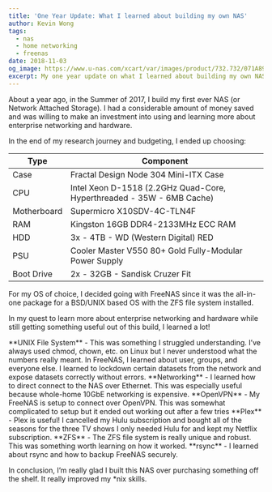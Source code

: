 ```yaml
---
title: 'One Year Update: What I learned about building my own NAS'
author: Kevin Wong
tags:
  - nas
  - home networking
  - freenas
date: 2018-11-03
og_image: https://www.u-nas.com/xcart/var/images/product/732.732/071A8935_1.jpg
excerpt: My one year update on what I learned about building my own NAS.
---
```


About a year ago, in the Summer of 2017, I build my first ever NAS (or Network Attached Storage). I had a considerable amount of money saved and was willing to make an investment into using and learning more about enterprise networking and hardware.

In the end of my research journey and budgeting, I ended up choosing:

<Table variant="simple">
<Thead>
<Tr>
<Th>Type</Th>
<Th>Component</Th>
</Tr>
</Thead>
<Tbody>
<Tr>
<Td>Case</Td>
<Td>Fractal Design Node 304 Mini-ITX Case</Td>
</Tr>
<Tr>
<Td>CPU</Td>
<Td>Intel Xeon D-1518 (2.2GHz Quad-Core, Hyperthreaded - 35W - 6MB Cache)</Td>
</Tr>
<Tr>
<Td>Motherboard</Td>
<Td>Supermicro X10SDV-4C-TLN4F</Td>
</Tr>
<Tr>
<Td>RAM</Td>
<Td>Kingston 16GB DDR4-2133MHz ECC RAM</Td>
</Tr>
<Tr>
<Td>HDD</Td>
<Td>3x - 4TB - WD (Western Digital) RED</Td>
</Tr>
<Tr>
<Td>PSU</Td>
<Td>Cooler Master V550 80+ Gold Fully-Modular Power Supply</Td>
</Tr>
<Tr>
<Td>Boot Drive</Td>
<Td>2x - 32GB - Sandisk Cruzer Fit</Td>
</Tr>
</Tbody>
</Table>

For my OS of choice, I decided going with FreeNAS since it was the all-in-one package for a BSD/UNIX based OS with the ZFS file system installed.

In my quest to learn more about enterprise networking and hardware while still getting something useful out of this build, I learned a lot! 

<Divider/>

<Box>
<UnorderedList>
<ListItem>**UNIX File System** - This was something I struggled understanding. I’ve always used chmod, chown, etc. on Linux but I never understood what the numbers really meant. In FreeNAS, I learned about user, groups, and everyone else. I learned to lockdown certain datasets from the network and expose datasets correctly without errors.</ListItem>
<ListItem>**Networking** - I learned how to direct connect to the NAS over Ethernet. This was especially useful because whole-home 10GbE networking is expensive.</ListItem>
<ListItem>**OpenVPN** - My FreeNAS is setup to connect over OpenVPN. This was somewhat complicated to setup but it ended out working out after a few tries</ListItem>
<ListItem>**Plex** - Plex is useful! I cancelled my Hulu subscription and bought all of the seasons for the three TV shows I only needed Hulu for and kept my Netflix subscription.</ListItem>
<ListItem>**ZFS** - The ZFS file system is really unique and robust. This was something worth learning on how it worked.</ListItem>
<ListItem>**rsync** - I learned about rsync and how to backup FreeNAS securely.</ListItem>
</UnorderedList>
</Box>

In conclusion, I’m really glad I built this NAS over purchasing something off the shelf. It really improved my *nix skills.
